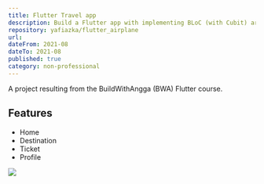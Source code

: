 ```yaml
---
title: Flutter Travel app
description: Build a Flutter app with implementing BLoC (with Cubit) architecture, and activating Null Safety in Flutter.
repository: yafiazka/flutter_airplane
url: 
dateFrom: 2021-08
dateTo: 2021-08
published: true
category: non-professional
---
```



A project resulting from the BuildWithAngga (BWA) Flutter course.

## Features

- Home
- Destination
- Ticket
- Profile

![](https://github.com/yafiazka/web/blob/main/public/img/flutter-airplane.jpg)
